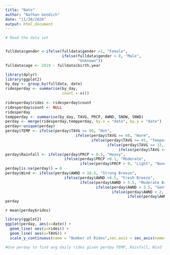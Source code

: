 ```yaml
---
title: "Nate"
author: "Nathan Gendich"
date: "11/30/2020"
output: html_document
---
```




```r
# Read the data set



```


```r
fulldata$gender <-ifelse(fulldata$gender >1, "Female",
                         ifelse(fulldata$gender > 0, "Male",
                                "Unknown"))
fulldata$age <- 2019 - fulldata$birth.year

```

```r
library(dplyr)
library(ggplot2)
by_day <- group_by(fulldata, date)
ridesperday <- summarise(by_day,
                         count = n())
                        
ridesperday$rides <- ridesperday$count
ridesperday$count <- NULL
ridesperday
tempperday <- summarise(by_day, TAVG, PRCP, AWND, SNOW, SNWD)
perday <- merge(ridesperday,tempperday, by.x = "date", by.y = "date")
perday<-unique(perday)
perday$TEMP <- ifelse(perday$TAVG >= 80, "Hot",
                               ifelse(perday$TAVG >= 60, "Warm",
                                      ifelse(perday$TAVG >= 45, "Temperate",
                                             ifelse(perday$TAVG >= 33, "Chilly",
                                                  ifelse(perday$TAVG >= 0, "Freezing")))))
perday$Rainfall <- ifelse(perday$PRCP > 0.5, "Heavy",
                          ifelse(perday$PRCP >0.1, "Moderate",
                                 ifelse(perday$PRCP > 0, "Light", "None")))
perday[is.na(perday)] = 0
perday$Wind <- ifelse(perday$AWND > 10.5, "Strong Breeze",
                          ifelse(perday$AWND >8.5, "Fresh Breeze",
                                 ifelse(perday$AWND > 5.5, "Moderate Breeze",
                                        ifelse(perday$AWND > 3.5, "Gentle Breeze",
                                               ifelse(perday$AWND > 2, "Light Breeze",
                                                      ifelse(perday$AWND > 0, "Light Air", "None"))))))
perday
```

`r mean(perday$rides)`

```r
library(ggplot2)
ggplot(perday, aes(x=date)) +
  geom_line( aes(y=rides)) + 
  geom_line( aes(y=TAVG)) +
  scale_y_continuous(name = "Number of Rides",sec.axis = sec_axis(name="Average Temperature", breaks = waiver()))
```

```r
#Use perday to find avg daily rides given perday TEMP, Rainfall, Wind
```









